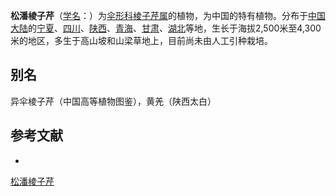 {{NoteTA|G1=LS}}
{{Speciesbox
| name = 松潘棱子芹
| status = 
| status_system = 
| image = 
| genus = Pleurospermum
| species = franchetianum
| authority = Hemsl.
}}

'''松潘棱子芹'''（[[学名|学名]]：{{lang|la|''Pleurospermum franchetianum''}}）为[[伞形科|伞形科]][[棱子芹属|棱子芹属]]的植物，为中国的特有植物。分布于[[中国大陆|中国大陆]]的[[宁夏|宁夏]]、[[四川|四川]]、[[陕西|陕西]]、[[青海|青海]]、[[甘肃|甘肃]]、[[湖北|湖北]]等地，生长于海拔2,500米至4,300米的地区，多生于高山坡和山梁草地上，目前尚未由人工引种栽培。

== 别名 ==
异伞棱子芹（中国高等植物图鉴），黄羌（陕西太白）

== 参考文献 ==
<div class="references-small">
* {{cite web| url =http://www.bioinfo.cn/db05/KmzwSpecies.php?action=view&id=22927| title =松潘棱子芹| work =《中国高等植物数据库全库》| publisher =中国科学院微生物研究所| author =昆明植物研究所| accessdate =2009-02-25| deadurl =yes| archiveurl =https://web.archive.org/web/20160305055904/http://www.bioinfo.cn/db05/KmzwSpecies.php?action=view&id=22927| archivedate =2016-03-05}}
</div>
{{Taxonbar|from=Q11104787}}

[[Category:棱子芹属|松潘棱子芹]]


{{Apiales-stub}}